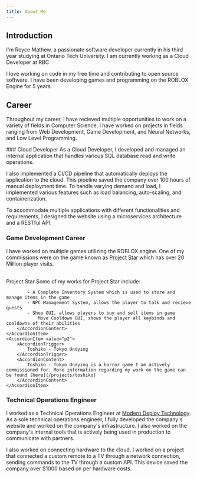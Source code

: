 ```yaml
---
title: About Me
---
```


## Introduction

I'm Royce Mathew, a passionate software developer currently in his third year studying at Ontario Tech University.
I am currently working as a Cloud Developer at RBC

I love working on code in my free time and contributing to open source software. I have been developing games and programming on the ROBLOX Engine for 5 years.

## Career

Throughout my career, I have recieved multiple opportunities to work on a variety of fields in Computer Science. I have worked on projects in fields ranging from Web Development, Game Development, and Neural Networks, and Low Level Programming.

<UnorderedSteps>
### Cloud Developer
As a Cloud Developer, I developed and managed an internal application that handles various SQL database read and write operations.

I also implemented a CI/CD pipeline that automatically deploys the application to the cloud. This pipeline saved the company over 100 hours of manual deployment time. To handle varying demand and load, I implemented various features such as load balancing, auto-scaling, and containerization.

To accommodate multiple applications with different functionalities and requirements, I designed the website using a microservices architecture and a RESTful API.

### Game Development Career

I have worked on multiple games utilizing the ROBLOX engine. One of my commissions were on the game known as [Project Star](https://www.roblox.com/games/6573910231/Project-Star) which has over 20 Million player visits.

<br/>
<Accordion type="multiple" defaultValue={["p1", "p2"]} className="rounded bg-foreground/5 px-5">
    <AccordionItem value="p1">
        <AccordionTrigger className="">
            Project Star
        </AccordionTrigger>
        <AccordionContent>
            Some of my works for Project Star include:

            - A Complete Inventory System which is used to store and manage items in the game
            - NPC Management System, allows the player to talk and recieve quests
            - Shop GUI, allows players to buy and sell items in game
                Move Cooldown GUI, shows the player all keybinds and cooldowns of their abilities
        </AccordionContent>
    </AccordionItem>
    <AccordionItem value="p2">
        <AccordionTrigger>
            Toshiko - Tokyo Undying
        </AccordionTrigger>
        <AccordionContent>
            Toshiko - Tokyo Undying is a horror game I am actively commissioned for. More information regarding my work on the game can be found [here](/projects/toshiko)
        </AccordionContent>
    </AccordionItem>

</Accordion>

### Technical Operations Engineer

I worked as a Technical Operations Engineer at [Modern Deploy Technology](https://www.moderndeploy.com/). As a sole technical operations engineer, I fully developed the company's website and worked on the company's infrastructure. I also worked on the company's internal tools that is actively being used in production to communicate with partners.

I also worked on connecting hardware to the cloud. I worked on a project that connected a custom remote to a TV through a network connection, sending commands to the TV through a custom API. This device saved the company over $1000 based on per hardware costs.

</UnorderedSteps>
